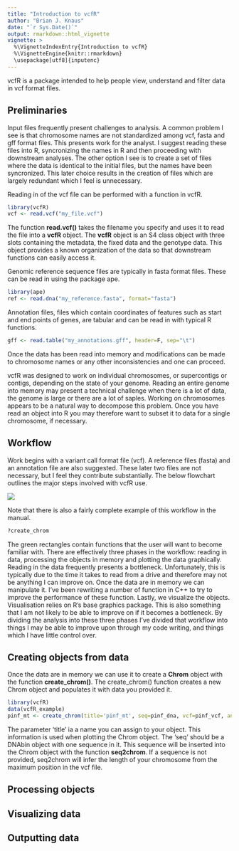 ```yaml
---
title: "Introduction to vcfR"
author: "Brian J. Knaus"
date: "`r Sys.Date()`"
output: rmarkdown::html_vignette
vignette: >
  %\VignetteIndexEntry{Introduction to vcfR}
  %\VignetteEngine{knitr::rmarkdown}
  \usepackage[utf8]{inputenc}
---
```



vcfR is a package intended to help people view, understand and filter data in vcf format files.


## Preliminaries

Input files frequently present challenges to analysis.
A common problem I see is that chromosome names are not standardized among vcf, fasta and gff format files.
This presents work for the analyst.
I suggest reading these files into R, syncronizing the names in R and then proceeding with downstream analyses.
The other option I see is to create a set of files where the data is identical to the initial files, but the names have been syncronized.
This later choice results in the creation of files which are largely redundant which I feel is unnecessary.


Reading in of the vcf file can be performed with a function in vcfR.


```r
library(vcfR)
vcf <- read.vcf("my_file.vcf")
```


The function **read.vcf()** takes the filename you specify and uses it to read the file into a **vcfR** object.  The **vcfR** object is an S4 class object with three slots containing the metadata, the fixed data and the genotype data.  This object provides a known organization of the data so that downstream functions can easily access it.


Genomic reference sequence files are typically in fasta format files.
These can be read in using the package ape.


```r
library(ape)
ref <- read.dna("my_reference.fasta", format="fasta")
```


Annotation files, files which contain coordinates of features such as start and end points of genes, are tabular and can be read in with typical R functions.


```r
gff <- read.table("my_annotations.gff", header=F, sep="\t")
```


Once the data has been read into memory and modifications can be made to chromosome names or any other inconsistencies and one can proceed.


vcfR was designed to work on individual chromosomes, or supercontigs or contigs, depending on the state of your genome.
Reading an entire genome into memory may present a technical challenge when there is a lot of data, the genome is large or there are a lot of saples.
Working on chromosomes appears to be a natural way to decompose this problem.
Once you have read an object into R you may therefore want to subset it to data for a single chromosome, if necessary.



## Workflow


Work begins with a variant call format file (vcf).
A reference files (fasta) and an annotation file are also suggested.
These later two files are not necessary, but I feel they contribute substantially.
The below flowchart outlines the major steps involved with vcfR use.



![](vcfR_flowchart.png)



Note that there is also a fairly complete example of this workflow in the manual.


```r
?create_chrom
```



The green rectangles contain functions that the user will want to become familiar with.
There are effectively three phases in the workflow: reading in data, processing the objects in memory and plotting the data graphically.
Reading in the data frequently presents a bottleneck.
Unfortunately, this is typically due to the time it takes to read from a drive and therefore may not be anything I can improve on.
Once the data are in memory we can manipulate it.
I've been rewriting a number of function in C++ to try to improve the performance of these function.
Lastly, we visualize the objects. Visualisation relies on R's base graphics package.
This is also something that I am not likely to be able to improve on if it becomes a bottleneck.
By dividing the analysis into these three phases I've divided that workflow into things I may be able to improve upon through my code writing, and things which I have little control over.



## Creating objects from data


Once the data are in memory we can use it to create a **Chrom** object with the function **create_chrom()**.
The create_chrom() function creates a new Chrom object and populates it with data you provided it.  


```r
library(vcfR)
data(vcfR_example)
pinf_mt <- create_chrom(title='pinf_mt', seq=pinf_dna, vcf=pinf_vcf, ann=pinf_gff)

```


The parameter 'title' ia a name you can assign to your object.
This information is used when plotting the Chrom object.
The 'seq' should be a DNAbin object with one sequence in it.
This sequence will be inserted into the Chrom object with the function **seq2chrom**.
If a sequence is not provided, seq2chrom will infer the length of your chromosome from the maximum position in the vcf file.






## Processing objects



## Visualizing data



## Outputting data




